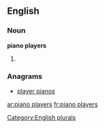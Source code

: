 
==English==

===Noun===
'''piano players'''

# {{plural of|[[piano player]]}}

===Anagrams===
* [[player pianos#English|player pianos]]

[[Category:English plurals]]

[[ar:piano players]]
[[fr:piano players]]